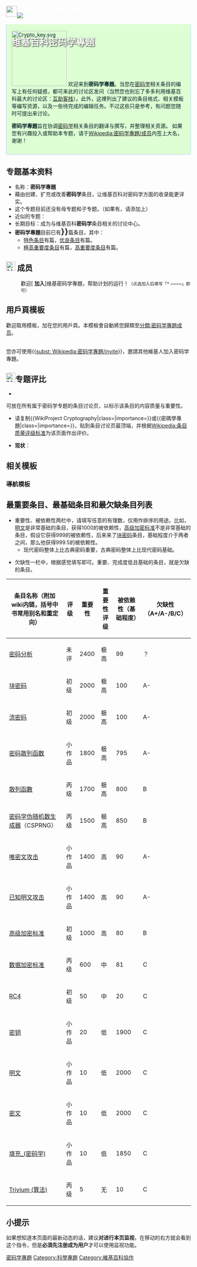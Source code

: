 <div style="font-family:微軟正黑體, 微软雅黑; -moz-border-radius: 6px; -webkit-border-radius: 6px; border-radius: 6px; color:#f8f8ff; height:50px; {{gradient|#1C5FA7|#DDFFD3|vertical}}">[[File:People_icon.svg|30px]][[File:Temporary_cyclone_north.svg|left]]
<div style="margin-top:10px; margin-left:10px;font-size:25px;color:white;font-weight: bold; text-shadow: #000 1px 1px 3px;padding:6px;">维基百科密码学專題</div></div>
<div style="display: block;border: 1px solid #BED0FF;vertical-align: top;background: #DDFFD3;color: #002124;margin-bottom: 10px;padding: 1em;margin-top: 0em;{{border-radius|0px 0px 6px 6px}};padding-top: .3em;border-top:none;">
[[File:Crypto_key.svg|150px]]
{{维基专题状态|inactive|WP:密码学|WP:Cryptography|portal=密码学}}
欢迎来到'''密码学專題'''。当您在[[密码学|密码学]]相关条目的编写上有任何疑惑，都可来此的讨论区发问（当然您也别忘了多多利用维基百科最大的讨论区：[[维基百科:互助客栈|互助客栈]]）。此外，这裡列出了建议的条目格式、相关模板等编写资源，以及一些待完成的编辑任务。不过这些只是参考，有问题您随时可提出来讨论。

'''密码学專題'''旨在协调[[密码学|密码学]]相关条目的翻译与撰写，并整理相关资源。
如果您有兴趣投入或帮助本专题，请于[[Wikipedia:密码学專題/成员|Wikipedia:密码学專題/成员]]内签上大名，谢谢！

</div>
{{clear}}
{{中文维基人}}

== 专题基本资料 ==
<div class="tright">{{Articles by Quality and Importance mini
 | 密码学
 }}</div>
*名称：'''密码学專題'''
*藉由创建、扩充或改善'''密码学'''条目，让维基百科对密码学方面的收录能更详实。
*这个专题目前还没有母专题和子专题。（如果有，请添加上）
*近似的专题：
*长期目标：成为与维基百科'''密码学'''条目相关的讨论中心。
*'''密码学專題'''目前已有<span style="font-size:150%">'''{{formatnum:{{#expr:0+{{PAGESINCAT:特色级密码学条目|R}}
+{{PAGESINCAT:甲级密码学条目|R}}
+{{PAGESINCAT:优良级密码学条目|R}}
+{{PAGESINCAT:乙级密码学条目|R}}
+{{PAGESINCAT:丙级密码学条目|R}}
+{{PAGESINCAT:初级密码学条目|R}}
+{{PAGESINCAT:小作品级密码学条目|R}}
+{{PAGESINCAT:特色列表级密码学条目|R}}
+{{PAGESINCAT:列表级密码学条目|R}}
+{{PAGESINCAT:未评级密码学条目|R}}
}}}}'''</span>篇条目，其中：
**[[:Category:特色级密码学条目|特色条目]]有<span style="font-size:140%">{{PAGESINCATEGORY:特色级密码学条目|R}}</span>篇，[[:Category:优良级密码学条目|优良条目]]有<span style="font-size:140%">{{PAGESINCATEGORY:优良级密码学条目|R}}</span>篇。
**[[:Category:極高重要度密码学条目|極高重要度条目]]有<span style="font-size:140%">{{PAGESINCATEGORY:极高重要度密码学条目|R}}</span>篇，[[:Category:高重要度密码学条目|高重要度条目]]有<span style="font-size:140%">{{PAGESINCATEGORY:高重要度密码学条目|R}}</span>篇。

== [[File:Nuvola_apps_kuser.svg|25px]] 成员 ==

: 歡迎[{{fullurl:Wikipedia:密码学专题/成员|action=edit}} '''加入''']维基密码学專題，帮助计划的运行！<small>（点选加入后填写「<nowiki>* ~~~~</nowiki>」即可）</small>
{{hideH_wno
|Head         = 維基密码学專題成员列表
|FrameStyle   = border: 1px solid #D4D4D4; padding: 5px;
|HeadStyle    = background: #E6C3C3;
|ContentStyle = 
|collapsed=no
}}
{{Wikipedia:密码学專題/成员}}
{{HideF}}

== 用戶頁模板 ==

歡迎取用模板{{Tl|User WP Cryptography}}，加在您的用戶頁。本模板會自動將您歸類至[[:分類:密码学專題成员|分類:密码学專題成员]]。

{{User WP Cryptography}}


<br>您亦可使用<nowiki>{{</nowiki>[[Wikipedia:密码学專題/invite|subst: Wikipedia:密码学專題/invite]]<nowiki>}}</nowiki>，邀請其他維基人加入密码学專題。

== [[File:Yellow_star,_blue_check,_green_plus.svg|25px]]专题评比 ==
*{{T1|WikiProject Cryptography}}
可放在所有属于密码学专题的条目讨论页，以标示该条目的内容质量与重要性。
{{WikiProject Cryptography|class=|category=no}}
*请复制<nowiki>{{WikiProject Cryptography|class=|importance=}}或{{密碼學專題|class=|importance=}}</nowiki>，贴到条目讨论页最顶端，并根据[[Wikipedia:条目质量评级标准|Wikipedia:条目质量评级标准]]为该页面作出评价。

*'''现状'''：
{{Articles by Quality
 |topic=密码学
 |project=密码学
 |format=TOC
}}
{{Articles by Importance
 |topic=密码学
 |project=密码学
}}

==相关模板==
{{tl|Crypto-stub}}
{{tl|Infobox Block Ciphers}}
===導航模板===
{{tl|密碼學}}
{{密碼學}}
{{tl|古典密碼學}}
{{古典密碼學}}

== 最重要条目、最基础条目和最欠缺条目列表 ==

*重要性、被依赖性两栏中，请填写任意的有理数，仅用作排序的用途。比如，[[明文|明文]]是非常基础的条目，获得1000的被依赖性，[[高级加密标准|高级加密标准]]不是非常基础的条目，假设它获得999的被依赖性，后来来了[[块密码|块密码]]条目，基础程度介于两者之间，那么他获得999.5的被依赖性。
**现代密码整体上比古典密码重要，古典密码整体上比现代密码基础。

*欠缺性一栏中，根据感觉填写即可。重要、完成度低且基础的条目，就是欠缺的条目。

{| class="wikitable sortable"
|-
! 条目名称（附加wiki内链，括号中书常用别名和重定向） !! 评级 !! 重要性 !! 重要性评级 !! 被依赖性（基础程度） !! 欠缺性（A+/A-/B/C）
|-
| [[密码分析|密码分析]] || 未评 || 2400 || 极高 || 99 || ？
|-
| [[块密码|块密码]] || 初级 || 2000 || 极高 || 100 || A-
|-
| [[流密码|流密码]] || 初级 || 2000 || 极高 || 100 || A-
|-
| [[密码散列函数|密码散列函数]] || 小作品 || 1800 || 极高 || 795 || A-
|-
| [[散列函數|散列函數]] || 丙级 || 1700 || 极高 || 800 || B
|-
| [[密码学伪随机数生成器|密码学伪随机数生成器]]（CSPRNG） || 丙级 || 1500 || 极高 || 850 || B
|-
| [[唯密文攻击|唯密文攻击]] || 小作品 || 1400 || 高 || 90 || A-
|-
| [[已知明文攻击|已知明文攻击]] || 小作品 || 1400 || 高 || 90 || A-
|-
| [[高级加密标准|高级加密标准]] || 初级 || 1000 || 高 || 80 || B
|-
| [[数据加密标准|数据加密标准]] || 丙级 || 600 || 中 || 81 || C
|-
| [[RC4|RC4]] || 初级 || 50 || 中 || 20 || C
|-
| [[密钥|密钥]] || 小作品 || 20 || 低 || 1900 || C
|-
| [[明文|明文]] || 小作品 || 10 || 低 || 2000 || C
|-
| [[密文|密文]] || 小作品 || 10 || 低 || 2000 || C
|-
| [[填充_(密码学)|填充_(密码学)]] || 小作品 || 10 || 低 || 1850 || C
|-
| [[Trivium_(算法)|Trivium (算法)]] || 丙级 || 5 || 无 || 10 || C
|}

==小提示==
如果想知道本页面的最新动态的话，建议'''对进行本页监视'''，在移动的右方就会看到这个指令，但是'''必須先注册成为用户'''才可以使用监视功能。



{{WikiProject Footer}}

[[Category:密码学專題|]]
[[Category:科學專題|Category:科學專題]]
[[Category:維基百科協作|Category:維基百科協作]]